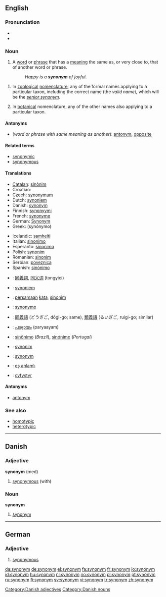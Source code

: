 {{see|Synonym}}

==English==
{{wikipedia}}

===Pronunciation===
*{{IPA|/ˈsɪnənɪm/}}
*{{audio|en-us-synonym.ogg|Audio (US)}}

===Noun===
{{en-noun}}

# A [[word]] or [[phrase]] that has a [[meaning]] the same as, or very close to, that of another word or phrase. <!-- encyclopedic info snipped: A given word may have between [[zero]] and multiple synonyms. The opposite (or antonym) of a synonym is an [[antonym]].-->
#: ''Happy is a '''synonym''' of joyful.''
<!--
# {{rare}} One of two or more words with the same meaning but in different languages; a [[heteronym]]. (This is wrong - isn't it. Heteronyms are words that are spelled alike, but have different meanings
-->
# {{zoology}} In [[zoological]] [[nomenclature]], any of the formal names applying to a particular taxon, including the correct name (the ''valid name''), which will be the ''[[senior synonym]]''.
# {{botany}} In [[botanical]] nomenclature, any of the other names also applying to a particular taxon.<!--encyclopedic info? Synonyms will usually be formally accepted (i.e. validly published), but "unpublished" names (having the form of a formal name), will often be cited as synonyms.-->

====Antonyms====
*(''word or phrase with same meaning as another''): [[antonym]], [[opposite]]

====Related terms====
*[[synonymic]]
*[[synonymous]]

====Translations====
{{trans-top|word with same meaning as another}}
*[[Catalan]]: [[sinònim]] {{m}}
*Croatian: {{t|hr|sinonim|m}}
*Czech: [[synonymum]] {{n}}
*Dutch: [[synoniem]] {{n}}
*Danish: [[#Danish|synonym]] {{n}}
*Finnish: [[synonyymi]]
*French: [[synonyme]] {{m}}
*German: [[Synonym]] {{n}}
*Greek: {{t|el|συνώνυμο|n}} (synónymo)
{{trans-mid}}
*Icelandic: [[samheiti]] {{n}}
*Italian: [[sinonimo]] {{m}}
*Esperanto: [[sinonimo]]
*Polish: [[synonim]] {{m}}
*Romanian: [[sinonim]] {{n}}
*Serbian: [[poveznica]] {{f}}
*Spanish: [[sinónimo]] {{m}}
{{trans-bottom}}

{{trans-top|in zoological nomenclature}}
{{trans-mid}}
{{trans-bottom}}

{{trans-top|in botanical nomenclature}}
{{trans-mid}}
{{trans-bottom}}

{{checktrans}}
{{trans-top|translations to be checked}}
*{{ttbc|Chinese}}: [[同義詞]], [[同义词]] (tongyici)
*{{ttbc|Dutch}}: [[synoniem]] {{n}}
*{{ttbc|Indonesian}}: [[sama|persamaan]] [[kata]], [[sinonim]]
*{{ttbc|Interlingua}}: [[synonymo]]
*{{ttbc|Japanese}}: [[同義語]] (どうぎご, dôgi-go; same), [[類義語]] (るいぎご, ruigi-go; similar)
*{{ttbc|Malayalam}}: [[പര്യായം]] (paryaayam)
*{{ttbc|Portuguese}}: [[sinônimo]] (''Brazil''), [[sinónimo]] (''Portugal'')
*{{ttbc|Polish}}: [[synonim]] {{m}}
*{{ttbc|Swedish}}: [[#Swedish|synonym]]
*{{ttbc|Turkish}}: [[eş anlamlı]]
*{{ttbc|Welsh}}: [[cyfystyr]]
{{trans-bottom}}

====Antonyms====
*[[antonym]]

===See also===
*[[homotypic]]
*[[heterotypic]]

----

==Danish==

===Adjective===
'''synonym''' (med)

# [[synonymous]] (with)

===Noun===
'''synonym''' {{n}}

# [[#English|synonym]]

[[Category:Danish adjectives]]
[[Category:Danish nouns]]

----

==German==

===Adjective===
{{de-adj|-}}

# [[synonymous]]

[[da:synonym]]
[[de:synonym]]
[[el:synonym]]
[[fa:synonym]]
[[fr:synonym]]
[[io:synonym]]
[[id:synonym]]
[[hu:synonym]]
[[nl:synonym]]
[[no:synonym]]
[[pl:synonym]]
[[pt:synonym]]
[[ru:synonym]]
[[fi:synonym]]
[[sv:synonym]]
[[vi:synonym]]
[[tr:synonym]]
[[zh:synonym]]